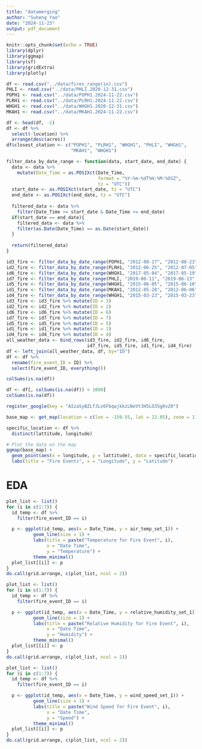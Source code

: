 ```yaml
---
title: "datamerging"
author: "Suheng Yao"
date: "2024-11-23"
output: pdf_document
---
```


```r
knitr::opts_chunk$set(echo = TRUE)
library(dplyr)
library(ggmap)
library(sf)
library(gridExtra)
library(plotly)
```

```r
df <- read.csv("../data/fires_range(in).csv")
PHLI <- read.csv("../data/PHLI.2020-12-31.csv")
POPH1 <- read.csv("../data/POPH1.2024-11-22.csv")
PLRH1 <- read.csv("../data/PLRH1.2024-11-22.csv")
WHGH1 <- read.csv("../data/WHGH1.2020-12-31.csv")
MKAH1 <- read.csv("../data/MKAH1.2024-11-22.csv")
```

```r
df <- head(df, -1)
df <- df %>%
  select(-location) %>%
  arrange(desc(acres))
df$closest_station <- c("POPH1", "PLRH1", "WHGH1", "PHLI", "WHGH1", 
                        "MKAH1", "WHGH1")
```
```r
filter_data_by_date_range <- function(data, start_date, end_date) {
  data <- data %>%
    mutate(Date_Time = as.POSIXct(Date_Time, 
                                  format = "%Y-%m-%dT%H:%M:%OSZ", 
                                  tz = "UTC"))
  start_date <- as.POSIXct(start_date, tz = "UTC")
  end_date <- as.POSIXct(end_date, tz = "UTC")
  
  filtered_data <- data %>%
    filter(Date_Time >= start_date & Date_Time <= end_date)
  if(start_date == end_date){
    filtered_data <- data %>%
    filter(as.Date(Date_Time) == as.Date(start_date))
  }
  
  return(filtered_data)
}

id3_fire <- filter_data_by_date_range(POPH1, "2012-08-17", "2012-08-23")
id2_fire <- filter_data_by_date_range(PLRH1, "2012-06-25", "2012-07-05")
id6_fire <- filter_data_by_date_range(WHGH1, "2017-05-04", "2017-05-19")
id7_fire <- filter_data_by_date_range(PHLI, "2019-06-11", "2019-06-13")
id5_fire <- filter_data_by_date_range(WHGH1, "2015-06-05", "2015-06-10")
id1_fire <- filter_data_by_date_range(MKAH1, "2012-05-28", "2012-06-06")
id4_fire <- filter_data_by_date_range(WHGH1, "2015-03-23", "2015-03-23")
id3_fire <- id3_fire %>% mutate(ID = 3)
id2_fire <- id2_fire %>% mutate(ID = 2)
id6_fire <- id6_fire %>% mutate(ID = 6)
id7_fire <- id7_fire %>% mutate(ID = 7)
id5_fire <- id5_fire %>% mutate(ID = 5)
id1_fire <- id1_fire %>% mutate(ID = 1)
id4_fire <- id4_fire %>% mutate(ID = 4)
all_weather_data <- bind_rows(id3_fire, id2_fire, id6_fire, 
                              id7_fire, id5_fire, id1_fire, id4_fire)
df <- left_join(all_weather_data, df, by="ID")
df <- df %>%
  rename(fire_event_ID = ID) %>%
  select(fire_event_ID, everything())
```
```r
colSums(is.na(df))
```
```r
df <- df[, colSums(is.na(df)) < 1000]
colSums(is.na(df))
```
```r
register_google(key = "AIzaSyBZLfJLv6FbqwjkkzLNeVt3H5LO35g0v20")

base_map <- get_map(location = c(lon = -159.55, lat = 22.05), zoom = 11, maptype = "terrain")

specific_location <- df %>%
  distinct(lattitude, longitude)

# Plot the data on the map
ggmap(base_map) +
  geom_point(aes(x = longitude, y = lattitude), data = specific_location, color = "red", size = 3) +
  labs(title = "Fire Events", x = "Longitude", y = "Latitude")
```

# EDA
```r
plot_list <- list()
for (i in c(1:7)) {
  id_temp <- df %>%
    filter(fire_event_ID == i)

  p <- ggplot(id_temp, aes(x = Date_Time, y = air_temp_set_1)) +
          geom_line(size = 1) +
          labs(title = paste("Temperature for Fire Event", i),
               x = "Date Time",
               y = "Temperature") +
          theme_minimal()
  plot_list[[i]] <- p
}
do.call(grid.arrange, c(plot_list, ncol = 2))
```
```r
plot_list <- list()
for (i in c(1:7)) {
  id_temp <- df %>%
    filter(fire_event_ID == i)

  p <- ggplot(id_temp, aes(x = Date_Time, y = relative_humidity_set_1)) +
          geom_line(size = 1) +
          labs(title = paste("Relative Humidity for Fire Event", i),
               x = "Date Time",
               y = "Humidity") +
          theme_minimal()
  plot_list[[i]] <- p
}
do.call(grid.arrange, c(plot_list, ncol = 2))
```
```r
plot_list <- list()
for (i in c(1:7)) {
  id_temp <- df %>%
    filter(fire_event_ID == i)

  p <- ggplot(id_temp, aes(x = Date_Time, y = wind_speed_set_1)) +
          geom_line(size = 1) +
          labs(title = paste("Wind Speed for Fire Event", i),
               x = "Date Time",
               y = "Speed") +
          theme_minimal()
  plot_list[[i]] <- p
}
do.call(grid.arrange, c(plot_list, ncol = 2))
```

